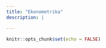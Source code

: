 ```yaml
---
title: "Ekonometrika"
description: |

---
```


```r
knitr::opts_chunk$set(echo = FALSE)
```

